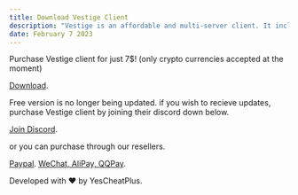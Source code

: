 ```yaml
---
title: Download Vestige Client
description: "Vestige is an affordable and multi-server client. It includes hypixel bypasses such as a strafe and timer disabler, a bow longjump and a sprint scaffold. It also includes redesky, minemenclub, ncp and aac bypasses."
date: February 7 2023
---
```


Purchase Vestige client for just 7$!
(only crypto currencies accepted at the moment)

[Download](https://link-center.net/333645/vestige-202 "Vestige 2.0.2").

Free version is no longer being updated. if you wish to recieve updates, purchase Vestige client by joining their discord down below.

[Join Discord](https://discord.gg/UdR8CBk3af).

or you can purchase through our resellers.

[Paypal](https://yznl.store/).
[WeChat, AliPay, QQPay](https://kook.top/OYQhWY).

Developed with ❤️ by YesCheatPlus.
